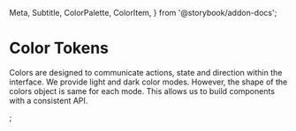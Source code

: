   Meta,
  Subtitle,
  ColorPalette,
  ColorItem,
} from '@storybook/addon-docs';

<Meta title="Design Tokens/Color Tokens" />


# Color Tokens

<Subtitle>
  Colors are designed to communicate actions, state and direction within the
  interface. We provide light and dark color modes. However, the shape of the
  colors object is same for each mode. This allows us to build components with a
  consistent API.
</Subtitle>

<DesignTokenDocBlock categoryName="Colors" viewType="table" />;
